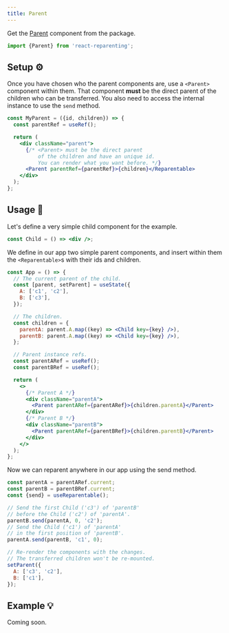 ```yaml
---
title: Parent
---
```


Get the [Parent](./tools#parent--%EF%B8%8F) component from the package.

```jsx
import {Parent} from 'react-reparenting';
```

## Setup ⚙️

Once you have chosen who the parent components are, use a `<Parent>` component within them. That component **must** be the direct parent of the children who can be transferred. You also need to access the internal instance to use the `send` method.

```jsx
const MyParent = ({id, children}) => {
  const parentRef = useRef();

  return (
    <div className="parent">
      {/* <Parent> must be the direct parent  
          of the children and have an unique id. 
          You can render what you want before. */}
      <Parent parentRef={parentRef}>{children}</Reparentable>
    </div>
  );
};
```

## Usage 📖

Let's define a very simple child component for the example.

```jsx
const Child = () => <div />;
```

We define in our app two simple parent components, and insert within them the `<Reparentable>`s with their ids and children.

```jsx
const App = () => {
  // The current parent of the child.
  const [parent, setParent] = useState({
    A: ['c1', 'c2'],
    B: ['c3'],
  });

  // The children.
  const children = {
    parentA: parent.A.map((key) => <Child key={key} />),
    parentB: parent.A.map((key) => <Child key={key} />),
  };

  // Parent instance refs.
  const parentARef = useRef();
  const parentBRef = useRef();

  return (
    <>
      {/* Parent A */}
      <div className="parentA">
        <Parent parentARef={parentARef}>{children.parentA}</Parent>
      </div>
      {/* Parent B */}
      <div className="parentB">
        <Parent parentARef={parentBRef}>{children.parentB}</Parent>
      </div>
    </>
  );
};
```

Now we can reparent anywhere in our app using the send method.

```jsx
const parentA = parentARef.current;
const parentB = parentBRef.current;
const {send} = useReparentable();

// Send the first Child ('c3') of 'parentB'
// before the Child ('c2') of 'parentA'.
parentB.send(parentA, 0, 'c2');
// Send the Child ('c1') of 'parentA'
// in the first position of 'parentB'.
parentA.send(parentB, 'c1', 0);

// Re-render the components with the changes.
// The transferred children won't be re-mounted.
setParent({
  A: ['c3', 'c2'],
  B: ['c1'],
});
```

## Example 💡

Coming soon.

